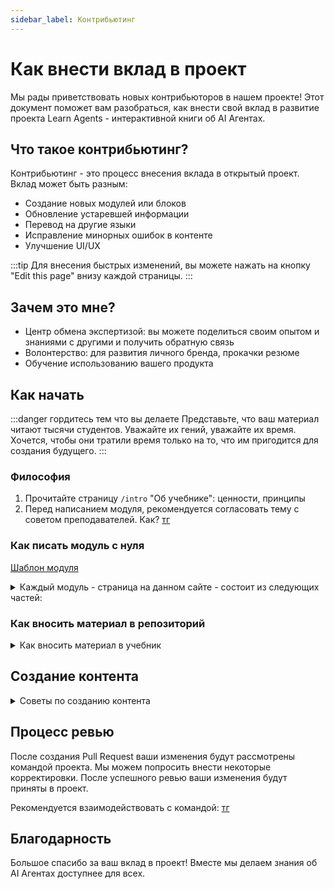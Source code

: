 ```yaml
---
sidebar_label: Контрибьютинг
---
```


# Как внести вклад в проект

Мы рады приветствовать новых контрибьюторов в нашем проекте! Этот документ поможет вам разобраться, как внести свой вклад в развитие проекта Learn Agents - интерактивной книги об AI Агентах.

## Что такое контрибьютинг?

Контрибьютинг - это процесс внесения вклада в открытый проект. Вклад может быть разным:
- Создание новых модулей или блоков
- Обновление устаревшей информации
- Перевод на другие языки
- Исправление минорных ошибок в контенте
- Улучшение UI/UX

:::tip
Для внесения быстрых изменений, вы можете нажать на кнопку "Edit this page" внизу каждой страницы.
:::

## Зачем это мне?

- Центр обмена экспертизой: вы можете поделиться своим опытом и знаниями с другими и получить обратную связь
- Волонтерство: для развития личного бренда, прокачки резюме
- Обучение использованию вашего продукта

## Как начать

:::danger гордитесь тем что вы делаете
Представьте, что ваш материал читают тысячи студентов. Уважайте их гений, уважайте их время. Хочется, чтобы они тратили время только на то, что им пригодится для создания будущего.
:::

### Философия

1. Прочитайте страницу `/intro` "Об учебнике": ценности, принципы
2. Перед написанием модуля, рекомендуется согласовать тему с советом преподавателей. Как? [тг](https://t.me/nongilgamesj)

### Как писать модуль с нуля

[Шаблон модуля](https://github.com/all-mute/learn-agents/blob/main/template-ru.mdx)

<details>
<summary>Каждый модуль - страница на данном сайте - состоит из следующих частей:</summary>

#### Введение
Начните с краткого введения, которое объясняет, что будет изучаться на этой странице. Добавьте мотивацию, чтобы заинтересовать читателя. Хорошая мотивация - решение жизненной проблемы, промышленный кейс, история неудачи.

Цели обучения: Определите, что читатель должен уметь делать после изучения материала. Это поможет сфокусировать внимание на ключевых аспектах.

#### Вопросы
Перечислите основные вопросы, которые будут обсуждаться. Это поможет читателю понять, на что обратить внимание.

#### Шаги обучения
Разделите материал на логические шаги или этапы. Это может быть последовательность действий или концепций, которые нужно изучить.

В основные шаги должно попасть как можно меньше материала - но достаточно, чтобы осваивать следущие модули и найти Applied AI работу (как ориентир)

Дополнительные шаги: Включите дополнительные шаги для более глубокого изучения темы, если это необходимо.

#### Подытог модуля

его полезно прочитать, чтобы мозг еще раз пробежался по материалу

#### Exercises
Сложные вопросы. Во время размышления над ними вам будет тяжело, но это нормально. Именно в этот момент мозг активно формирует новые нейронные связи.

### Рассказ о своем продукте или теме, косвенно относящейся к агентам

Selling is helping - но ваш продукт может присутствовать в уроке лишь косвенно. Также вы будете должны рассказать про конкурентов.

- Если напрямую бьётся с агентами и critical знание для работы, то идёт в родмапу

- Если бьётся с агентами но для работы знание не обязательное, то идёт в родмапу с пометкой бонусного/профессионального материала (зелёная/фиолетовая галочка на карте)

- Если с агентами не бьётся, помещается в extra блок, с ссылками на страницу из основной программы 
Или на страницах основной программы, но в экстра шагах

</details>

### Как вносить материал в репозиторий

<details>
<summary>Как вносить материал в учебник</summary>

1. **Форкните репозиторий**  
   Создайте форк нашего основного репозитория:
   - [github.com/all-mute/learn-agents](https://github.com/all-mute/learn-agents)

2. Клонируйте свой форк на локальную машину

3. Введите команды:
   ```bash
   # Установите зависимости
   npm install

   # Запустите локальную версию
   npx docusaurus start --locale ru 
   ```

4. Внесите изменения в файлы

5. Создайте Pull Request

Может помочь видео (и чатгпт):
<iframe width="560" height="315" src="https://www.youtube.com/embed/CML6vfKjQss?si=ILGJemXDu8jAF0gH" title="YouTube video player" frameborder="0" allow="accelerometer; autoplay; clipboard-write; encrypted-media; gyroscope; picture-in-picture; web-share" referrerpolicy="strict-origin-when-cross-origin" allowfullscreen></iframe>

</details>

## Создание контента

<details>
<summary>Советы по созданию контента</summary>

### [Документация Docusaurus](https://docusaurus.io/docs)

### [Markdown Features](https://docusaurus.io/docs/2.x/markdown-features)

### Структура проекта

Контент размещается в следующих директориях:
- Английская версия: `/docs/`
- Русская версия: `/i18n/ru/docusaurus-plugin-content-docs/current/`

### Форматирование

- Используйте Markdown для базового форматирования
- Для более сложных компонентов используйте MDX
- Изображения храните в `/static/img/`

### Пример добавления нового материала

1. Создайте новый файл `.mdx` в соответствующей директории
2. Добавьте метаданные в начало файла:
   ```mdx
   ---
   sidebar_label: Название для боковой панели
   ---

   # Заголовок страницы
   ```
3. Напишите и отформатируйте ваш контент

### Добавление страницы в навигацию

Чтобы ваша новая страница отображалась в боковой панели навигации, необходимо добавить её в файл `sidebars.ts` в корне проекта:

1. Откройте файл `sidebars.ts`
2. Найдите соответствующую категорию для вашей страницы
3. Добавьте путь к вашему файлу в соответствующий раздел:

```typescript
// Пример добавления новой страницы в категорию Handbook
{
  type: 'category',
  label: 'Handbook',
  items: [
    'handbook/introduction',
    'handbook/contributing', // существующие страницы
    'handbook/ваша-новая-страница', // ваша новая страница
  ],
},
```

Обратите внимание, что путь указывается без расширения `.mdx` и относительно директории `docs/` или `i18n/ru/docusaurus-plugin-content-docs/current/`.

</details>

## Процесс ревью

После создания Pull Request ваши изменения будут рассмотрены командой проекта. 
Мы можем попросить внести некоторые корректировки. После успешного ревью ваши изменения будут приняты в проект.

Рекомендуется взаимодействовать с командой: [тг](https://t.me/nongilgamesj)

## Благодарность

Большое спасибо за ваш вклад в проект! Вместе мы делаем знания об AI Агентах доступнее для всех.





